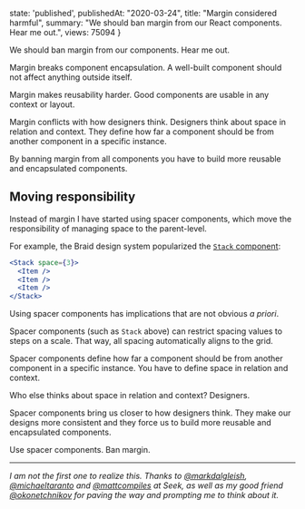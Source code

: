 
  state: 'published',
  publishedAt: "2020-03-24",
  title: "Margin considered harmful",
  summary: "We should ban margin from our React components. Hear me out.",
  views: 75094
}


<BlogPost meta={meta}>

We should ban margin from our components. Hear me out.

Margin breaks component encapsulation. A well-built component should not affect anything outside itself.

Margin makes reusability harder. Good components are usable in any context or layout.

Margin conflicts with how designers think. Designers think about space in relation and context. They define how far a component should be from another component in a specific instance.

By banning margin from all components you have to build more reusable and encapsulated components.

## Moving responsibility

Instead of margin I have started using spacer components, which move the responsibility of managing space to the parent-level.

For example, the Braid design system popularized the [`Stack` component](https://seek-oss.github.io/braid-design-system/components/Stack):

```jsx
<Stack space={3}>
  <Item />
  <Item />
  <Item />
</Stack>
```

Using spacer components has implications that are not obvious _a priori_.

Spacer components (such as `Stack` above) can restrict spacing values to steps on a scale. That way, all spacing automatically aligns to the grid.

Spacer components define how far a component should be from another component in a specific instance. You have to define space in relation and context.

Who else thinks about space in relation and context? Designers.

Spacer components bring us closer to how designers think. They make our designs more consistent and they force us to build more reusable and encapsulated components.

Use spacer components. Ban margin.

---

_I am not the first one to realize this. Thanks to [@markdalgleish](https://twitter.com/markdalgleish), [@michaeltaranto](https://twitter.com/michaeltaranto) and [@mattcompiles](https://twitter.com/mattcompiles) at Seek, as well as my good friend [@okonetchnikov](https://twitter.com/okonetchnikov) for paving the way and prompting me to think about it._

</BlogPost>